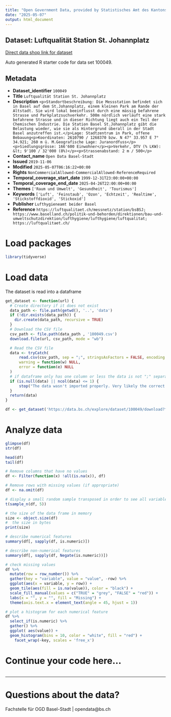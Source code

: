 ```yaml
---
title: "Open Government Data, provided by Statistisches Amt des Kantons Basel-Stadt - Fachstelle OGD"
date: "2025-05-07"
output: html_document
---
```


## Dataset: Luftqualität Station St. Johannplatz

[Direct data shop link for dataset](https://data.bs.ch/explore/dataset/100049)

Auto generated R starter code for data set 100049.

## Metadata

- **Dataset_identifier** `100049`
- **Title** `Luftqualität Station St. Johannplatz`
- **Description** `<p>Standortbeschreibung: Die Messstation befindet sich in Basel auf dem St.Johannplatz, einem kleinen Park am Rande der Altstadt. Sie wird lokal beeinflusst durch eine mässig befahrene Strasse und Parkplatzsuchverkehr. 500m nördlich verläuft eine stark befahrene Strasse und in dieser Richtung liegt auch ein Teil der Chemischen Industrie. Die Station Basel St.Johannplatz gibt die Belastung wieder, wie sie als Hintergrund überall in der Stadt Basel anzutreffen ist.</p>Lage: Stadtzentrum in Park, offene Bebauung<p>Koordinaten: 2610790 / 1268370 bzw. N 47° 33.957 E 7° 34.921; 260 m ü. M.Geografische Lage: Juranordfuss</p><p>Siedlungsgrösse: 166'600 Einwohner</p><p>Verkehr, DTV (% LKW): &lt; 9'100 / 32'000 (8%)</p><p>Strassenabstand: 2 m / 500</p>`
- **Contact_name** `Open Data Basel-Stadt`
- **Issued** `2019-11-06`
- **Modified** `2025-05-07T06:16:22+00:00`
- **Rights** `NonCommercialAllowed-CommercialAllowed-ReferenceRequired`
- **Temporal_coverage_start_date** `1999-12-31T23:00:00+00:00`
- **Temporal_coverage_end_date** `2025-04-26T22:00:00+00:00`
- **Themes** `['Raum und Umwelt', 'Gesundheit', 'Tourismus']`
- **Keywords** `['Luft', 'Feinstaub', 'Ozon', 'Echtzeit', 'Realtime', 'Stickstoffdioxid', 'Stickoxid']`
- **Publisher** `Lufthygieneamt beider Basel`
- **Reference** `https://luftqualitaet.ch/messnetz/station/bsBSJ; https://www.baselland.ch/politik-und-behorden/direktionen/bau-und-umweltschutzdirektion/lufthygiene/lufthygiene/luftqualitat; https://luftqualitaet.ch/`


# Load packages

```r

library(tidyverse)
```

# Load data

The dataset is read into a dataframe

```r
get_dataset <- function(url) {
  # Create directory if it does not exist
  data_path <- file.path(getwd(), '..', 'data')
  if (!dir.exists(data_path)) {
    dir.create(data_path, recursive = TRUE)
  }
  # Download the CSV file
  csv_path <- file.path(data_path , '100049.csv')
  download.file(url, csv_path, mode = "wb")

  # Read the CSV file
  data <- tryCatch(
      read.csv(csv_path, sep = ";", stringsAsFactors = FALSE, encoding = "UTF-8"),
      warning = function(w) NULL,
      error = function(e) NULL
  )
  # if dataframe only has one column or less the data is not ";" separated
  if (is.null(data) || ncol(data) <= 1) {
      stop("The data wasn't imported properly. Very likely the correct separator couldn't be found.\nPlease check the dataset manually and adjust the code.")
  }
  return(data)
}
```

```r

df <- get_dataset('https://data.bs.ch/explore/dataset/100049/download?format=csv&timezone=Europe%2FZurich')

```

# Analyze data

```r

glimpse(df)
str(df)

head(df)
tail(df)

```

```r
# Remove columns that have no values
df <- Filter(function(x) !all(is.na(x)), df)

# Remove rows with missing values (if appropriate)
df <- na.omit(df)
```

```r
# display a small random sample transposed in order to see all variables
t(sample_n(df, 5))
```

```r
# the size of the data frame in memory
size <- object.size(df)
#  the size in bytes
print(size)
```

```r
# describe numerical features
summary(df[, sapply(df, is.numeric)])
```

```r
# describe non-numerical features
summary(df[, sapply(df, Negate(is.numeric))])
```

```r
# check missing values
df %>%
  mutate(row = row_number()) %>%
  gather(key = "variable", value = "value", -row) %>%
  ggplot(aes(x = variable, y = row)) +
  geom_tile(aes(fill = is.na(value)), color = "black") +
  scale_fill_manual(values = c("TRUE" = "grey", "FALSE" = "red")) +
  labs(x = "", y = "", fill = "Missing") +
  theme(axis.text.x = element_text(angle = 45, hjust = 1))
```

```r
# plot a histogram for each numerical feature
df %>%
  select_if(is.numeric) %>%
  gather() %>%
  ggplot( aes(value)) +
  geom_histogram(bins = 10, color = "white", fill = "red") +
    facet_wrap(~key, scales = 'free_x')
```

# Continue your code here...

```r

```
------------------------------------------------------------------------

# Questions about the data?

Fachstelle für OGD Basel-Stadt | opendata@bs.ch

